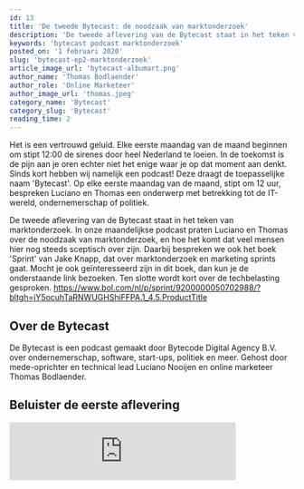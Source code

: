 ```yaml
---
id: 13
title: 'De tweede Bytecast: de noodzaak van marktonderzoek'
description: 'De tweede aflevering van de Bytecast staat in het teken van marktonderzoek. In onze maandelijkse podcast praten Luciano en Thomas over de noodzaak van marktonderzoek, en hoe het komt dat veel mensen hier nog steeds sceptisch over zijn.'
keywords: 'bytecast podcast marktonderzoek'
posted_on: '1 februari 2020'
slug: 'bytecast-ep2-marktonderzoek'
article_image_url: 'bytecast-albumart.png'
author_name: 'Thomas Bodlaender'
author_role: 'Online Marketeer'
author_image_url: 'thomas.jpeg'
category_name: 'Bytecast'
category_slug: 'Bytecast'
reading_time: 2
---
```


Het is een vertrouwd geluid. Elke eerste maandag van de maand beginnen om stipt 12:00 de sirenes door heel Nederland te loeien. In de toekomst is de pijn aan je oren echter niet het enige waar je op dat moment aan denkt. Sinds kort hebben wij namelijk een podcast! Deze draagt de toepasselijke naam 'Bytecast'. Op elke eerste maandag van de maand, stipt om 12 uur, bespreken Luciano en Thomas een onderwerp met betrekking tot de IT-wereld, ondernemerschap of politiek.

De tweede aflevering van de Bytecast staat in het teken van marktonderzoek. In onze maandelijkse podcast praten Luciano en Thomas over de noodzaak van marktonderzoek, en hoe het komt dat veel mensen hier nog steeds sceptisch over zijn. Daarbij bespreken we ook het boek 'Sprint' van Jake Knapp, dat over marktonderzoek en marketing sprints gaat. Mocht je ook geïnteresseerd zijn in dit boek, dan kun je de onderstaande link bezoeken. Ten slotte wordt kort over de techbelasting gesproken.
https://www.bol.com/nl/p/sprint/9200000050702988/?bltgh=jY5ocuhTaRNWUGHShiFFPA.1_4.5.ProductTitle

## Over de Bytecast

De Bytecast is een podcast gemaakt door Bytecode Digital Agency B.V. over ondernemerschap, software, start-ups, politiek en meer. Gehost door mede-oprichter en technical lead Luciano Nooijen en online marketeer Thomas Bodlaender.

## Beluister de eerste aflevering

<iframe src="https://anchor.fm/bytecast/embed/episodes/Marktonderzoek-S01E02-eajb2j/a-a1d5dea" height="102px" width="400px" frameborder="0" scrolling="no"></iframe>
